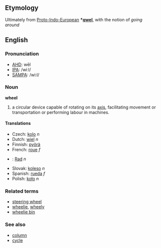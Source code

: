 ==Etymology==
Ultimately from [[Proto-Indo-European]] '''*[[qwel]]''', with the notion of ''going around''

==English==
===Pronunciation===
*[[w:AHD|AHD]]: wēl
*[[w:IPA|IPA]]: /wiːl/
*[[w:SAMPA|SAMPA]]: /wi:l/
===Noun===
'''wheel'''

#a circular device capable of rotating on its [[axis]], facilitating movement or transportation or performing labour in machines.

====Translations====
*Czech: [[kolo]]  ''n''
*Dutch: [[wiel]] ''n''
*Finnish: [[pyörä]]
*French: [[roue]] ''f''
*{{msg:de}}: [[Rad]] ''n''
*Slovak: [[koleso]]  ''n''
*Spanish: [[rueda]] ''f''
*Polish: [[koło]] ''n''

===Related terms===
*[[steering wheel]]
*[[wheelie]], [[wheely]]
*[[wheelie bin]]

===See also===
*[[column]]
*[[cycle]]
